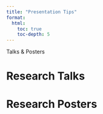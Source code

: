 ```yaml
---
title: "Presentation Tips"
format: 
  html: 
    toc: true
    toc-depth: 5
---
```


Talks & Posters

# Research Talks 

# Research Posters